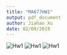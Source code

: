 ```yaml
---
title: "MA677HW1"
output: pdf_document
author: Jiahao Xu
date: 02/09/2019
---
```


![Hw1](1.jpg)
![Hw1](2.jpg)
![Hw1](3.jpg)